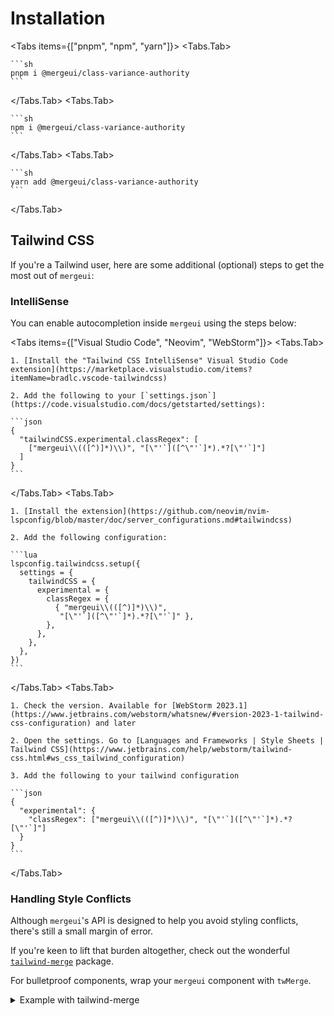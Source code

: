 
# Installation

<Tabs items={["pnpm", "npm", "yarn"]}>
  <Tabs.Tab>

    ```sh
    pnpm i @mergeui/class-variance-authority
    ```

  </Tabs.Tab>
  <Tabs.Tab>

    ```sh
    npm i @mergeui/class-variance-authority
    ```

  </Tabs.Tab>
  <Tabs.Tab>
  
    ```sh
    yarn add @mergeui/class-variance-authority
    ```
  
  </Tabs.Tab>
</Tabs>

## Tailwind CSS

If you're a Tailwind user, here are some additional (optional) steps to get the most out of `mergeui`:

### IntelliSense

You can enable autocompletion inside `mergeui` using the steps below:

<Tabs items={["Visual Studio Code", "Neovim", "WebStorm"]}>
  <Tabs.Tab>

    1. [Install the "Tailwind CSS IntelliSense" Visual Studio Code extension](https://marketplace.visualstudio.com/items?itemName=bradlc.vscode-tailwindcss)

    2. Add the following to your [`settings.json`](https://code.visualstudio.com/docs/getstarted/settings):

    ```json
    {
      "tailwindCSS.experimental.classRegex": [
        ["mergeui\\(([^)]*)\\)", "[\"'`]([^\"'`]*).*?[\"'`]"]
      ]
    }
    ```

  </Tabs.Tab>
  <Tabs.Tab>

    1. [Install the extension](https://github.com/neovim/nvim-lspconfig/blob/master/doc/server_configurations.md#tailwindcss)

    2. Add the following configuration:

    ```lua
    lspconfig.tailwindcss.setup({
      settings = {
        tailwindCSS = {
          experimental = {
            classRegex = {
              { "mergeui\\(([^)]*)\\)",
               "[\"'`]([^\"'`]*).*?[\"'`]" },
            },
          },
        },
      },
    })
    ```

  </Tabs.Tab>
  <Tabs.Tab>

    1. Check the version. Available for [WebStorm 2023.1](https://www.jetbrains.com/webstorm/whatsnew/#version-2023-1-tailwind-css-configuration) and later

    2. Open the settings. Go to [Languages and Frameworks | Style Sheets | Tailwind CSS](https://www.jetbrains.com/help/webstorm/tailwind-css.html#ws_css_tailwind_configuration)

    3. Add the following to your tailwind configuration

    ```json
    {
      "experimental": {
        "classRegex": ["mergeui\\(([^)]*)\\)", "[\"'`]([^\"'`]*).*?[\"'`]"]
      }
    }
    ```

  </Tabs.Tab>
</Tabs>

### Handling Style Conflicts

Although `mergeui`'s API is designed to help you avoid styling conflicts, there's still a small margin of error.

If you're keen to lift that burden altogether, check out the wonderful [`tailwind-merge`](https://github.com/dcastil/tailwind-merge) package.

For bulletproof components, wrap your `mergeui` component with `twMerge`.

<details>

<summary>Example with tailwind-merge</summary>

```ts
import { mergeui, type VariantProps } from '@mergeui/class-variance-authority';
import { twMerge } from 'tailwind-merge';

const buttonVariants = mergeui(['your', 'base', 'classes'], {
  variants: {
    intent: {
      primary: ['your', 'primary', 'classes'],
    },
  },
  defaultVariants: {
    intent: 'primary',
  },
});

export interface ButtonVariants extends VariantProps<typeof buttonVariants> {}

export const button = (variants: ButtonVariants) =>
  twMerge(buttonVariants(variants));
```

</details>
